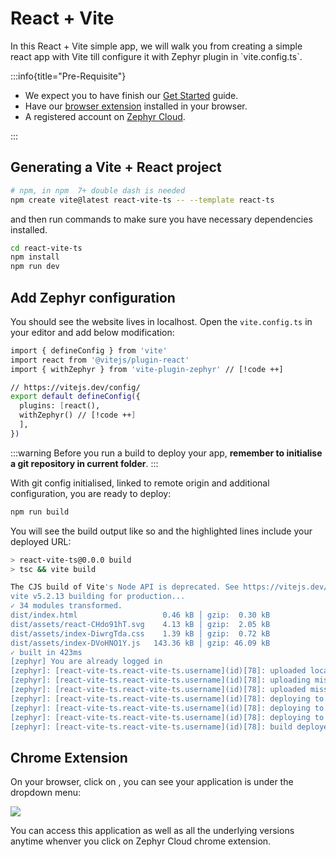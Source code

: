 
# React + Vite



<SourceCode href="https://github.com/ZephyrCloudIO/zephyr-examples/tree/main/examples/react-vite-ts" />
In this React + Vite simple app, we will walk you from creating a simple react app with Vite till configure it with Zephyr plugin in `vite.config.ts`. 


:::info{title="Pre-Requisite"}

- We expect you to have finish our [Get Started](/general/get-started) guide. 
- Have our [browser extension](https://chromewebstore.google.com/detail/zephyr-mission-control/liflhldchhinbaeplljlplhnbkdidedn) installed in your browser.
- A registered account on [Zephyr Cloud](https://app.zephyr-cloud.io). 

:::


## Generating a Vite + React project 

```sh filename="Terminal"
# npm, in npm  7+ double dash is needed
npm create vite@latest react-vite-ts -- --template react-ts
```
and then run commands to make sure you have necessary dependencies installed. 

```sh filename="Terminal"
cd react-vite-ts
npm install
npm run dev
```

## Add Zephyr configuration
You should see the website lives in localhost. Open the `vite.config.ts` in your editor and add below modification: 

```sh filename="vite.config.ts"
import { defineConfig } from 'vite'
import react from '@vitejs/plugin-react'
import { withZephyr } from 'vite-plugin-zephyr' // [!code ++]

// https://vitejs.dev/config/
export default defineConfig({
  plugins: [react(),
  withZephyr() // [!code ++]
  ],
})
```
:::warning
Before you run a build to deploy your app, **remember to initialise a git repository in current folder**. 
:::

With git config initialised, linked to remote origin and additional configuration, you are ready to deploy: 

```sh filename="Terminal"
npm run build
```

You will see the build output like so and the highlighted lines include your deployed URL: 
```sh {16-18}
> react-vite-ts@0.0.0 build
> tsc && vite build

The CJS build of Vite's Node API is deprecated. See https://vitejs.dev/troubleshooting.html#vite-cjs-node-api-deprecated for more details.
vite v5.2.13 building for production...
✓ 34 modules transformed.
dist/index.html                   0.46 kB │ gzip:  0.30 kB
dist/assets/react-CHdo91hT.svg    4.13 kB │ gzip:  2.05 kB
dist/assets/index-DiwrgTda.css    1.39 kB │ gzip:  0.72 kB
dist/assets/index-DVoHNO1Y.js   143.36 kB │ gzip: 46.09 kB
✓ built in 423ms
[zephyr] You are already logged in
[zephyr]: [react-vite-ts.react-vite-ts.username](id)[78]: uploaded local snapshot in 156ms
[zephyr]: [react-vite-ts.react-vite-ts.username](id)[78]: uploading missing assets to zephyr (queued 4 out of 4)
[zephyr]: [react-vite-ts.react-vite-ts.username](id)[78]: uploaded missing assets to zephyr (4 assets in 1009ms, 145.84kb)
[zephyr]: [react-vite-ts.react-vite-ts.username](id)[78]: deploying to https://t_main_id-react-vite-t-309c6c-ze.valorkin.dev
[zephyr]: [react-vite-ts.react-vite-ts.username](id)[78]: deploying to https://id_78-react-vite-ts-re-6d13dd-ze.valorkin.dev
[zephyr]: [react-vite-ts.react-vite-ts.username](id)[78]: deploying to https://react-vite-ts-react-vite-ts-username-ze.valorkin.dev
[zephyr]: [react-vite-ts.react-vite-ts.username](id)[78]: build deployed in 1067ms
```

## Chrome Extension

On your browser, click on <ChromeExtension/>, you can see your application is under the dropdown menu: 

<Image src="/react-vite-ts-side-panel.png" />

You can access this application as well as all the underlying versions anytime whenver you click on Zephyr Cloud chrome extension.